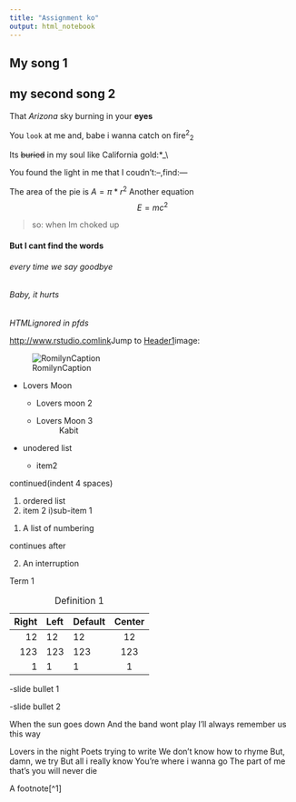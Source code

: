 ```yaml
---
title: "Assignment ko"
output: html_notebook
---
```



## My song  1{#anchor}



## my second song 2


That *Arizona* sky burning in your **eyes**

You `look` at me and, babe i wanna catch on fire^2^~2~

Its ~~buried~~ in my soul like California gold:\*\_\\

You found the light in me that I coudn't:--,find:---





The area of the pie is $A=\pi*r^{2}$
Another equation $$E=mc^{2}$$


>so: when Im choked up 



#### But I cant find the words

###### every time we say goodbye

###### Baby, it hurts


<!--whenthesungoesdown-->
<!--text comment-->

\textbf{Tex ignored in HTML}<em>HTMLignored in pfds</em>


<http://www.rstudio.com>[link](www.rstudio.com)Jump to [Header1](#anchor)image:

![RomilynCaption](smallorb.png)

* Lovers Moon
  
  + Lovers moon 2
  + Lovers Moon 3
  ~ Kabit
  

* unodered list
    + item2

continued(indent 4 spaces)



1. ordered list
2. item 2
  i)sub-item 1

(@) A list of numbering 

continues after

(@) An interruption


Term 1

: Definition 1



|Right |Left |Default | Center|
|-----:|:-----|:-------|:------:|
|12 |12 |12 |12 |
|123 |123 |123 |123 |
|1 |1 |1 |1 |



-slide bullet 1


-slide bullet 2


      
      
     
When the sun goes down
 And the band wont play
I'll always remember us this way


Lovers in the night 
Poets trying to write
We don't know how to rhyme
But, damn, we try
But all i really know
You're where i wanna go
The part of me that's you will never die


A footnote[^1]







